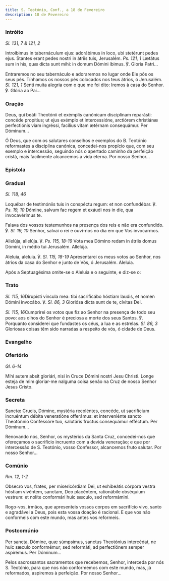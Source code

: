 ```yaml
---
title: S. Teotónio, Conf., a 18 de Fevereiro
description: 18 de Fevereiro
---
```


### Intróito

<em>Sl. 131, 7 & 121, 2</em>

<div class="side-by-side not-content">

Introíbimus in tabernáculum ejus: adorábimus in loco, ubi stetérunt pedes ejus. Stantes erant pedes nostri in átriis tuis, Jerusalém. <em>Ps. 121, 1</em> Lætátus sum in his, quæ dicta sunt mihi: in domum Dómini íbimus. ℣. Gloria Patri...

Entraremos no seu tabernáculo e adoraremos no lugar onde Ele pôs os seus pés. Tínhamos os nossos pés colocados nos teus átrios, ó Jerusalém. <em>Sl. 121, 1</em> Senti muita alegria com o que me foi dito: Iremos à casa do Senhor. ℣. Glória ao Pai...

</div>

### Oração

<div class="side-by-side not-content">

Deus, qui beáti Theotónii et exémplis canónicam disciplínam reparásti: concéde propítius; ut ejus exémplo et intercessióne, arctiórem christiánæ perfectiónis viam ingréssi, facílius vitam ætérnam consequámur. Per Dóminum...

Ó Deus, que com os salutares conselhos e exemplos do B. Teotónio reformastes a disciplina canónica, concedei-nos propício que, com seu exemplo e intercessão, seguindo nós o apertado caminho da perfeição cristã, mais facilmente alcancemos a vida eterna. Por nosso Senhor...

</div>

### Epístola


<LinkCard
  href="/missal/comum/16abades#epístola"
  title="Abades - Missa Os justi"
/>

### Gradual

<em>Sl. 118, 46</em>

<div class="side-by-side not-content">

Loquébar de testimóniis tuis in conspéctu regum: et non confundébar. ℣. <em>Ps. 19, 10</em> Dómine, salvum fac regem et exáudi nos in die, qua invocavérimus te.

Falava dos vossos testemunhos na presença dos reis e não era confundido. ℣. <em>Sl. 19, 10</em> Senhor, salvai o rei e ouvi-nos no dia em que Vos invocarmos.

Allelúja, allelúja. ℣. <em>Ps. 115, 18-19</em> Vota mea Dómino redam in átriis domus Dómini, in médio tui Jerusalém. Allelúja.

Aleluia, aleluia. ℣. <em>Sl. 115, 18-19</em> Apresentarei os meus votos ao Senhor, nos átrios da casa do Senhor e junto de Vós, ó Jerusalém. Aleluia.

</div>

<aside>Após a Septuagésima omite-se o Aleluia e o seguinte, e diz-se o:</aside>

### Trato

<div class="side-by-side not-content">

<em>Sl. 115, 16</em>Dirupísti víncula mea: tibi sacrificábo hóstiam laudis, et nomen Dómini invocábo. ℣. <em>Sl. 86, 3</em> Gloriósa dicta sunt de te, cívitas Dei.

<em>Sl. 115, 16</em>Cumprirei os votos que fiz ao Senhor na presença de todo seu povo: aos olhos do Senhor é preciosa a morte dos seus Santos. ℣. Porquanto considerei que fundastes os céus, a lua e as estrelas.  <em>Sl. 86, 3</em> Gloriosas coisas têm sido narradas a respeito de vós, ó cidade de Deus.

</div>

### Evangelho

<LinkCard
  href="/missal/comum/16abades#evangelho"
  title="Abades - Missa Os justi"
/>

### Ofertório

<em>Gl. 6-14</em>

<div class="side-by-side not-content">

Mihi autem absit gloriári, nisi in Cruce Dómini nostri Jesu Christi. Longe esteja de mim gloriar-me nalguma coisa senão na Cruz de nosso Senhor Jesus Cristo.

</div>

### Secreta

<div class="side-by-side not-content">

Sanctæ Crucis, Dómine, mystéria recoléntes, concéde, ut sacrifícium incruéntum débita veneratióne offerámus: et interveniénte sancto Theotónnio Confessóre tuo, salutáris fructus consequámur efféctum. Per Dóminum...

Renovando nós, Senhor, os mystérios da Santa Cruz, concedei-nos que ofereçamos o sacrifício incruento com a devida veneração; e que por intercessão de S. Teotónio, vosso Confessor, alcancemos fruto salutar. Por nosso Senhor...

</div>

### Comúnio

<em>Rm. 12, 1-2</em>

<div class="side-by-side not-content">

Obsecro vos, frates, per misericórdiam Dei, ut exhibeátis córpora vestra hóstiam vivéntem, sanctam, Deo placéntem, rationábile obséquium vestrum: et nolíte conformári huic sæculo, sed reformámini.

Rogo-vos, irmãos, que apresenteis vossos corpos em sacrifício vivo, santo e agradável a Deus, pois esta vossa doação é racional. E que vos não conformeis com este mundo, mas antes vos reformeis.

</div>

### Postcomúnio

<div class="side-by-side not-content">

Per sancta, Dómine, quæ súmpsimus, sanctus Theotónius intercédat, ne huic sæculo conformémur; sed reformáti, ad perfectiónem semper aspirémus. Per Dóminum...

Pelos sacrossantos sacramentos que recebemos, Senhor, interceda por nós S. Teotónio, para que nos não conformemos com este mundo, mas, já reformados, aspiremos à perfeição. Por nosso Senhor...

</div>
